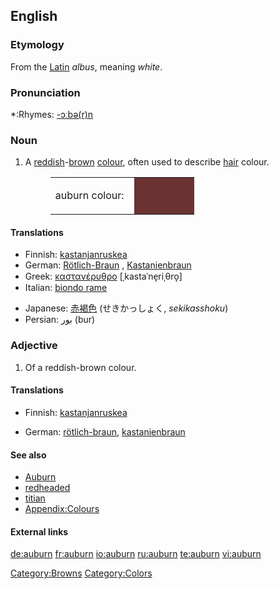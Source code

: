 {{see|Auburn}}
==English==

===Etymology===
From the [[Latin]] ''albus'', meaning ''white''.

===Pronunciation===
*:Rhymes: [[Rhymes:English:-ɔːbə(r)n|-ɔːbə(r)n]]

===Noun===
{{en-noun|-}}

# {{colour}} A [[reddish]]-[[brown]] [[colour]], often used to describe [[hair]] colour.
#:<table><tr><td>auburn colour: &nbsp;</td><td bgcolor="#6B3232" width="80">&nbsp; </td></tr></table>

====Translations====
{{trans-top|reddish-brown}}
*Finnish: [[kastanjanruskea]]
*German: [[Rötlich-Braun]] {{n}}, [[Kastanienbraun]] {{n}}
*Greek: [[καστανέρυθρο]] [ˌkastaˈne̞riˌθro̞] {{n}}
*Italian: [[biondo rame]] {{m}}
{{trans-mid}}
*Japanese: [[赤褐色]] (せきかっしょく, ''sekikasshoku'')
*Persian: [[بور]] (bur)
{{trans-bottom}}

===Adjective===
{{en-adj}}

# Of a reddish-brown colour.

====Translations====
{{trans-top|reddish-brown}}
*Finnish: [[kastanjanruskea]]
{{trans-mid}}
*German: [[rötlich-braun]], [[kastanienbraun]]
{{trans-bottom}}

====See also====
*[[Auburn]]
*[[redheaded]]
*[[titian]]
*[[Appendix:Colours]]

====External links====
{{pedia|Auburn (color)}}

[[Category:Browns]]
[[Category:Colors]]

[[de:auburn]]
[[fr:auburn]]
[[io:auburn]]
[[ru:auburn]]
[[te:auburn]]
[[vi:auburn]]